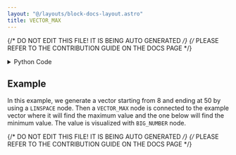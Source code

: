 ```yaml
---
layout: "@/layouts/block-docs-layout.astro"
title: VECTOR_MAX
---
```


{/* DO NOT EDIT THIS FILE! IT IS BEING AUTO GENERATED */}
{/* PLEASE REFER TO THE CONTRIBUTION GUIDE ON THE DOCS PAGE */}


<PythonDocsDisplay docstring={docstring} />

<details>
<summary>Python Code</summary>

```python
import numpy as np
from flojoy import flojoy, Vector, Scalar


@flojoy
def VECTOR_MAX(default: Vector) -> Scalar:
    """The VECTOR_MAX node returns the maximum value from the Vector

    Inputs
    ------
    v : Vector
        The input vector to use max peration

    Returns
    -------
    Scalar
        The maximum value found from the input vector
    """

    return Scalar(c=np.max(default.v))

```

[Find this Flojoy Block on GitHub](https://github.com/flojoy-ai/blocks/blob/main/blocks/TRANSFORMERS/VECTOR_MANIPULATION/VECTOR_MAX/VECTOR_MAX.py)

</details>

## Example

<GetHelpWidget />

<AppDisplay app={app} blockName="VECTOR_MAX" client:visible />

In this example, we generate a vector starting from 8 and ending at 50 by using a `LINSPACE` node. Then a `VECTOR_MAX` node is connected to the example vector where it will find the maximum value and the one below will find the minimum value. The value is visualized with `BIG_NUMBER` node.

{/* DO NOT EDIT THIS FILE! IT IS BEING AUTO GENERATED */}
{/* PLEASE REFER TO THE CONTRIBUTION GUIDE ON THE DOCS PAGE */}
